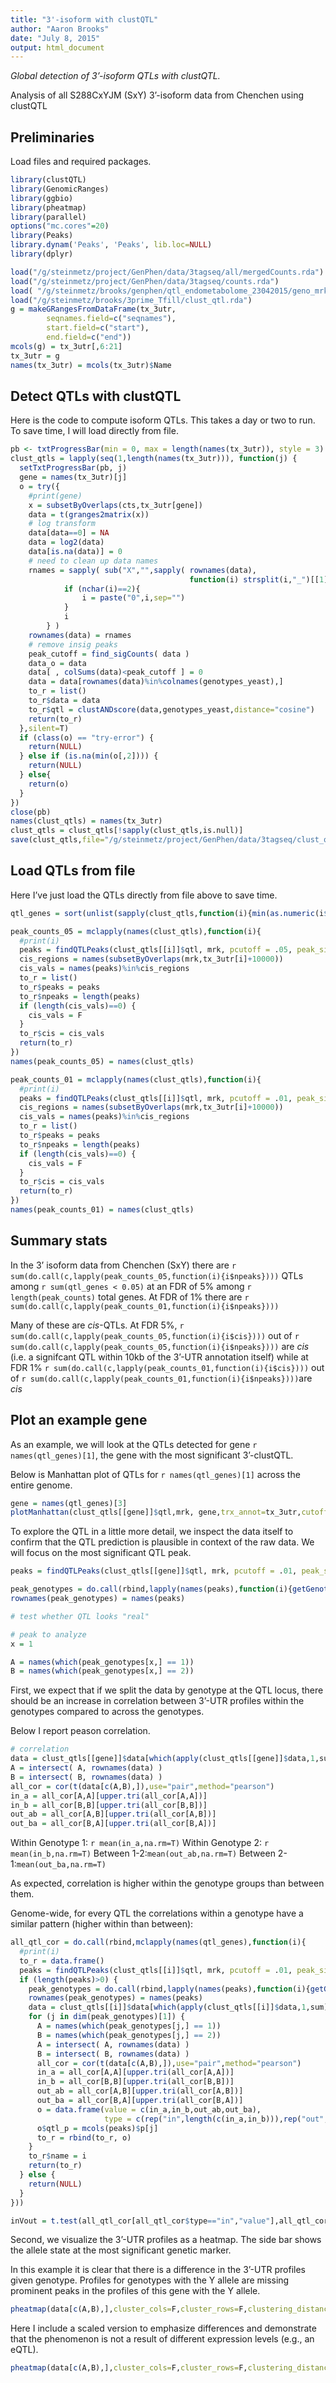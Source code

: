 ```yaml
---
title: "3'-isoform with clustQTL"
author: "Aaron Brooks"
date: "July 8, 2015"
output: html_document
---
```

*Global detection of 3'-isoform QTLs with clustQTL.*

Analysis of all S288CxYJM (SxY) 3'-isoform data from Chenchen using clustQTL

## Preliminaries

Load files and required packages.

```r
library(clustQTL)
library(GenomicRanges)
library(ggbio)
library(pheatmap)
library(parallel)
options("mc.cores"=20)
library(Peaks)
library.dynam('Peaks', 'Peaks', lib.loc=NULL) 
library(dplyr)
```

```r
load("/g/steinmetz/project/GenPhen/data/3tagseq/all/mergedCounts.rda")
load("/g/steinmetz/project/GenPhen/data/3tagseq/counts.rda")
load( "/g/steinmetz/brooks/genphen/qtl_endometabolome_23042015/geno_mrk.RData" )
load("/g/steinmetz/brooks/3prime_Tfill/clust_qtl.rda")
g = makeGRangesFromDataFrame(tx_3utr,
        seqnames.field=c("seqnames"),
        start.field=c("start"),
        end.field=c("end"))
mcols(g) = tx_3utr[,6:21]
tx_3utr = g
names(tx_3utr) = mcols(tx_3utr)$Name
```

## Detect QTLs with clustQTL

Here is the code to compute isoform QTLs. This takes a day or two to run. To save time, I will load directly from file. 

```r
pb <- txtProgressBar(min = 0, max = length(names(tx_3utr)), style = 3)
clust_qtls = lapply(seq(1,length(names(tx_3utr))), function(j) {
  setTxtProgressBar(pb, j)
  gene = names(tx_3utr)[j]
  o = try({
    #print(gene)
    x = subsetByOverlaps(cts,tx_3utr[gene])
    data = t(granges2matrix(x))
    # log transform
    data[data==0] = NA
    data = log2(data)
    data[is.na(data)] = 0
    # need to clean up data names
    rnames = sapply( sub("X","",sapply( rownames(data), 
                                        function(i) strsplit(i,"_")[[1]][1] ) ), function(i) {
    		if (nchar(i)==2){ 
    			i = paste("0",i,sep="")
    		} 
    		i
    	} )
    rownames(data) = rnames
    # remove insig peaks
    peak_cutoff = find_sigCounts( data )
    data_o = data
    data[ , colSums(data)<peak_cutoff ] = 0
    data = data[rownames(data)%in%colnames(genotypes_yeast),]
    to_r = list()
    to_r$data = data
    to_r$qtl = clustANDscore(data,genotypes_yeast,distance="cosine")
    return(to_r)
  },silent=T)
  if (class(o) == "try-error") {
    return(NULL)
  } else if (is.na(min(o[,2]))) {
    return(NULL)
  } else{
    return(o)
  }
})
close(pb)
names(clust_qtls) = names(tx_3utr)
clust_qtls = clust_qtls[!sapply(clust_qtls,is.null)]
save(clust_qtls,file="/g/steinmetz/project/GenPhen/data/3tagseq/clust_qtl.rda")
```

## Load QTLs from file

Here I've just load the QTLs directly from file above to save time.

```r
qtl_genes = sort(unlist(sapply(clust_qtls,function(i){min(as.numeric(i$qtl[,2]))})))

peak_counts_05 = mclapply(names(clust_qtls),function(i){
  #print(i)
  peaks = findQTLPeaks(clust_qtls[[i]]$qtl, mrk, pcutoff = .05, peak_sigma = 50, peak_threshold=1)
  cis_regions = names(subsetByOverlaps(mrk,tx_3utr[i]+10000))
  cis_vals = names(peaks)%in%cis_regions
  to_r = list()
  to_r$peaks = peaks
  to_r$npeaks = length(peaks)
  if (length(cis_vals)==0) {
    cis_vals = F
  }
  to_r$cis = cis_vals
  return(to_r)
})
names(peak_counts_05) = names(clust_qtls)

peak_counts_01 = mclapply(names(clust_qtls),function(i){
  #print(i)
  peaks = findQTLPeaks(clust_qtls[[i]]$qtl, mrk, pcutoff = .01, peak_sigma = 25, peak_threshold=1)
  cis_regions = names(subsetByOverlaps(mrk,tx_3utr[i]+10000))
  cis_vals = names(peaks)%in%cis_regions
  to_r = list()
  to_r$peaks = peaks
  to_r$npeaks = length(peaks)
  if (length(cis_vals)==0) {
    cis_vals = F
  }
  to_r$cis = cis_vals
  return(to_r)
})
names(peak_counts_01) = names(clust_qtls)
```

## Summary stats

In the 3' isoform data from Chenchen (SxY) there are `r sum(do.call(c,lapply(peak_counts_05,function(i){i$npeaks})))` QTLs among `r sum(qtl_genes < 0.05)` at an FDR of 5% among `r length(peak_counts)` total genes. At FDR of 1% there are `r sum(do.call(c,lapply(peak_counts_01,function(i){i$npeaks})))`

Many of these are *cis*-QTLs. At FDR 5%, `r sum(do.call(c,lapply(peak_counts_05,function(i){i$cis})))` out of `r sum(do.call(c,lapply(peak_counts_05,function(i){i$npeaks})))` are *cis* (i.e. a signifcant QTL within 10kb of the 3'-UTR annotation itself) while at FDR 1% `r sum(do.call(c,lapply(peak_counts_01,function(i){i$cis})))` out of `r sum(do.call(c,lapply(peak_counts_01,function(i){i$npeaks})))`are *cis*

## Plot an example gene

As an example, we will look at the QTLs detected for gene `r names(qtl_genes)[1]`, the gene with the most significant 3'-clustQTL.

Below is Manhattan plot of QTLs for `r names(qtl_genes)[1]` across the entire genome.

```r
gene = names(qtl_genes)[3]
plotManhattan(clust_qtls[[gene]]$qtl,mrk, gene,trx_annot=tx_3utr,cutoff=c(-log10(0.05),-log10(0.01)),cutoff.size=c(1,.25))
```

To explore the QTL in a little more detail, we inspect the data itself to confirm that the QTL prediction is plausible in context of the raw data. We will focus on the most significant QTL peak.

```r
peaks = findQTLPeaks(clust_qtls[[gene]]$qtl, mrk, pcutoff = .01, peak_sigma = 25, peak_threshold=1)

peak_genotypes = do.call(rbind,lapply(names(peaks),function(i){getGenotypes(i,geno)}))
rownames(peak_genotypes) = names(peaks)

# test whether QTL looks "real"

# peak to analyze
x = 1

A = names(which(peak_genotypes[x,] == 1))
B = names(which(peak_genotypes[x,] == 2))
```

First, we expect that if we split the data by genotype at the QTL locus, there should be an increase in correlation between 3'-UTR profiles within the genotypes compared to across the genotypes.

Below I report peason correlation. 

```r
# correlation
data = clust_qtls[[gene]]$data[which(apply(clust_qtls[[gene]]$data,1,sum)>0,useNames=T),]
A = intersect( A, rownames(data) )
B = intersect( B, rownames(data) )
all_cor = cor(t(data[c(A,B),]),use="pair",method="pearson")
in_a = all_cor[A,A][upper.tri(all_cor[A,A])]
in_b = all_cor[B,B][upper.tri(all_cor[B,B])]
out_ab = all_cor[A,B][upper.tri(all_cor[A,B])]
out_ba = all_cor[B,A][upper.tri(all_cor[B,A])]
```
Within Genotype 1: `r mean(in_a,na.rm=T)`
Within Genotype 2: `r mean(in_b,na.rm=T)`
Between 1-2:`mean(out_ab,na.rm=T)`
Between 2-1:`mean(out_ba,na.rm=T)`

As expected, correlation is higher within the genotype groups than between them. 

Genome-wide, for every QTL the correlations within a genotype have a similar pattern (higher within than between):

```r
all_qtl_cor = do.call(rbind,mclapply(names(qtl_genes),function(i){
  #print(i)
  to_r = data.frame()
  peaks = findQTLPeaks(clust_qtls[[i]]$qtl, mrk, pcutoff = .01, peak_sigma = 25, peak_threshold=1)
  if (length(peaks)>0) {
    peak_genotypes = do.call(rbind,lapply(names(peaks),function(i){getGenotypes(i,geno)}))
    rownames(peak_genotypes) = names(peaks)
    data = clust_qtls[[i]]$data[which(apply(clust_qtls[[i]]$data,1,sum)>0,useNames=T),]
    for (j in dim(peak_genotypes)[1]) {
      A = names(which(peak_genotypes[j,] == 1))
      B = names(which(peak_genotypes[j,] == 2))
      A = intersect( A, rownames(data) )
      B = intersect( B, rownames(data) )
      all_cor = cor(t(data[c(A,B),]),use="pair",method="pearson")
      in_a = all_cor[A,A][upper.tri(all_cor[A,A])]
      in_b = all_cor[B,B][upper.tri(all_cor[B,B])]
      out_ab = all_cor[A,B][upper.tri(all_cor[A,B])]
      out_ba = all_cor[B,A][upper.tri(all_cor[B,A])]
      o = data.frame(value = c(in_a,in_b,out_ab,out_ba), 
                     type = c(rep("in",length(c(in_a,in_b))),rep("out",length(c(out_ab,out_ba)))))
      o$qtl_p = mcols(peaks)$p[j]
      to_r = rbind(to_r, o)
    }
    to_r$name = i
    return(to_r)
  } else {
    return(NULL)
  }
}))

inVout = t.test(all_qtl_cor[all_qtl_cor$type=="in","value"],all_qtl_cor[all_qtl_cor$type=="out","value"])
```

Second, we visualize the 3'-UTR profiles as a heatmap. The side bar shows the allele state at the most significant genetic marker. 

In this example it is clear that there is a difference in the 3'-UTR profiles given genotype. Profiles for genotypes with the Y allele are missing prominent peaks in the profiles of this gene with the Y allele. 

```r

pheatmap(data[c(A,B),],cluster_cols=F,cluster_rows=F,clustering_distance_rows=as.dist(cosineDist(data[c(A,B),])),scale="none",annotation_row=data.frame(rbind(cbind(A,"S"),cbind(B,"Y")),row.names=1))
```

Here I include a scaled version to emphasize differences and demonstrate that the phenomenon is not a result of different expression levels (e.g., an eQTL).

```r
pheatmap(data[c(A,B),],cluster_cols=F,cluster_rows=F,clustering_distance_rows=as.dist(cosineDist(data[c(A,B),])),scale="none",annotation_row=data.frame(rbind(cbind(A,"S"),cbind(B,"Y")),row.names=1))
```
